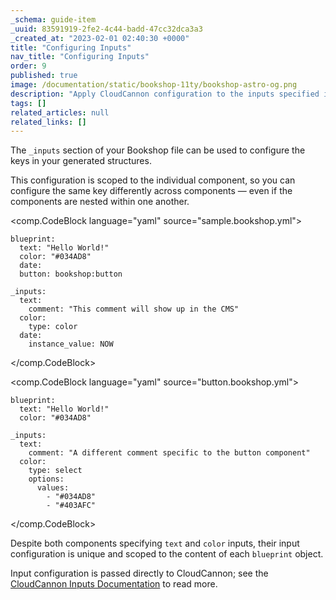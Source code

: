 ```yaml
---
_schema: guide-item
_uuid: 83591919-2fe2-4c44-badd-47cc32dca3a3
_created_at: "2023-02-01 02:40:30 +0000"
title: "Configuring Inputs"
nav_title: "Configuring Inputs"
order: 9
published: true
image: /documentation/static/bookshop-11ty/bookshop-astro-og.png
description: "Apply CloudCannon configuration to the inputs specified in your component configuration"
tags: []
related_articles: null
related_links: []
---
```


The `_inputs` section of your Bookshop file can be used to configure the keys in your generated structures.

This configuration is scoped to the individual component, 
so you can configure the same key differently across components — even 
if the components are nested within one another.

<comp.CodeBlock language="yaml" source="sample.bookshop.yml">
```
blueprint:
  text: "Hello World!"
  color: "#034AD8"
  date:
  button: bookshop:button

_inputs:
  text:
    comment: "This comment will show up in the CMS"
  color:
    type: color
  date:
    instance_value: NOW
```
</comp.CodeBlock>

<comp.CodeBlock language="yaml" source="button.bookshop.yml">
```
blueprint:
  text: "Hello World!"
  color: "#034AD8"

_inputs:
  text:
    comment: "A different comment specific to the button component"
  color:
    type: select
    options:
      values:
        - "#034AD8"
        - "#403AFC"
```
</comp.CodeBlock>

Despite both components specifying `text` and `color` inputs, their input configuration is unique
and scoped to the content of each `blueprint` object.

Input configuration is passed directly to CloudCannon; see the [CloudCannon Inputs Documentation](https://cloudcannon.com/documentation/articles/how-to-choose-what-input-is-used-in-the-data-editor/) to read more.